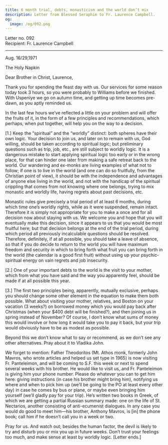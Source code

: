 ```yaml
---
title: 6 month trial, debts, monasticism and the world don’t mix
description: Letter from Blessed Seraphim to Fr. Laurence Campbell.
og:
  image: /og/092.png
---
```


<div style={{textAlign:'right', fontFamily:'monospace'}}>Letter no. 092</div>
<div style={{textAlign:'left', fontFamily:'monospace'}}>Recipient: Fr. Laurence Campbell</div>

---

Aug. 16/29,1971

The Holy Napkin

Dear Brother in Christ, Laurence,

Thank you for spending the feast day with us. Our services for some reason today took 3 hours, so you were probably to Williams before we finished. With Uspeniye we go on autumn time, and getting up time becomes pre-dawn, as you aptly reminded us.

In the last few hours we’ve reflected a little on your problem and will offer the fruits of it, in the form of a few principles and recommendations, which perhaps, when put together, will help you on the way to a decision.

[1.] Keep the “spiritual” and the “worldly” distinct: both spheres have their own logic. Your decision to join us, and later on to remain with us, God willing, should be taken according to spiritual logic; but preliminary questions such as trip, job, etc., are still subject to worldly logic. It is a dangerous mistake to start applying spiritual logic too early or in the wrong place, for that can hinder one later from making a safe retreat back to the world. Our wandering and ex-monks are living examples of what not to follow; if one is to live in the world (and one can do so fruitfully, from the Christian point of view), it should be with the independence and advantages of anyone else living in the world, and not with the handicap of the spiritual crippling that comes from not knowing where one belongs, trying to mix monastic and worldly life, having regrets about past decisions, etc.

Monastic rules give precisely a trial period of at least 6 months, during which time one’s worldly rights, while as it were suspended, remain intact. Therefore it is simply not appropriate for you to make a once and for all decision now about staying with us. We welcome you and hope that you will eventually make this decision, since it appears to us that you would be most fruitful here; but that decision belongs at the end of the trial period, during which period all previously incalculable questions should be resolved. Therefore, definitely, if at all possible, you should take a leave of absence, so that if you do decide to return to the world you will have maximum freedom and security in which to bring forth what fruit you can bring forth in the world (the calendar is a good first fruit) without using up your psychic-spiritual energy on vain regrets and job insecurity.

[2.] One of your important debts to the world is the visit to your mother, which from what you have said and the way you apparently feel, should be made if at all possible this year.

[3.] The first two principles being, apparently, mutually exclusive, perhaps you should change some other element in the equation to make them both possible. What about visiting your mother, relatives, and Boston on your vacation (3 weeks?) on borrowed money which you would pay back after Christmas (when your $400 debt will be finished?), and then joining us in spring instead of November? Of course, I don’t know what sums of money this would involve or how long it would take you to pay it back, but your trip would obviously have to be as modest as possible.

Beyond this we don’t know what to say or recommend, as we don’t see any other alternatives. Pray about it to Vladika John.

We forget to mention: Father Theodoritos (Mt. Athos monk, formerly John Mavros, who wrote articles and helped us set type in 1965) is now visiting Fr. Panteleimon, and will be coming to S.F. this week or next to spend several weeks with his brother. He would like to visit us,.and Fr. Panteleimon is giving him your phone number. Please do whatever you can to get him here: giving instructions (in case his brother might bring him), notifying us where and when to pick him up (we’ll be going to the PO at least every other day) in case he comes by bus or plane, or maybe even bringing him yourself (we’ll gladly pay for your trip). He’s written two books in Greek, of which we are getting a partial Russian summary made: one on the life of St. Nectarios, another consisting of anti-ecumenist dialogues. In any case you would do good to meet him—his brother, Anthony Mavros, is [in] the phone book; call him if he doesn’t call you in a week or two.

Pray for us. And watch out; besides the human factor, the devil is likely to try and disturb you or mix you up in future weeks. Don’t trust your feelings too much, and make sense at least by worldly logic. [Letter ends.]
